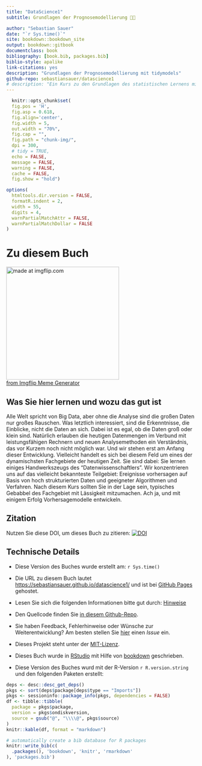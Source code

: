 ```yaml
--- 
title: "DataScience1"
subtitle: Grundlagen der Prognosemodellierung 🔮🧰

author: "Sebastian Sauer"
date: "`r Sys.time()`"
site: bookdown::bookdown_site
output: bookdown::gitbook
documentclass: book
bibliography: [book.bib, packages.bib]
biblio-style: apalike
link-citations: yes
description: "Grundlagen der Prognosemodellierung mit tidymodels"
github-repo: sebastiansauer/datascience1
# description: "Ein Kurs zu den Grundlagen des statistischen Lernens mit einem Fokus auf Prognosemodelle für hoch strukturierte Daten"
---
```



```r
  knitr::opts_chunk$set(
  fig.pos = 'H',
  fig.asp = 0.618,
  fig.align='center',
  fig.width = 5,
  out.width = "70%",
  fig.cap = "", 
  fig.path = "chunk-img/",
  dpi = 300,
  # tidy = TRUE,
  echo = FALSE,
  message = FALSE,
  warning = FALSE,
  cache = FALSE,
  fig.show = "hold")
```


```r
options(
  htmltools.dir.version = FALSE,
  formatR.indent = 2,
  width = 55, 
  digits = 4, 
  warnPartialMatchAttr = FALSE, 
  warnPartialMatchDollar = FALSE
)
```




# Zu diesem Buch {-}




<a href="https://imgflip.com/i/689g8g"><img src="https://i.imgflip.com/689g8g.jpg" width="300" title="made at imgflip.com"/></a><div><a href="https://imgflip.com/memegenerator">from Imgflip Meme Generator</a></div>



## Was Sie hier lernen und wozu das gut ist

Alle Welt spricht von Big Data, aber ohne die Analyse sind die großen Daten nur großes Rauschen. Was letztlich interessiert, sind die Erkenntnisse, die Einblicke, nicht die Daten an sich. 
Dabei ist es egal, ob die Daten groß oder klein sind. 
Natürlich erlauben die heutigen Datenmengen im Verbund mit leistungsfähigen Rechnern und neuen Analysemethoden ein Verständnis, 
das vor Kurzem noch nicht möglich war. 
Und wir stehen erst am Anfang dieser Entwicklung. 
Vielleicht handelt es sich bei diesem Feld um eines der dynamischsten Fachgebiete der heutigen Zeit. 
Sie sind dabei: Sie lernen einiges Handwerkszeugs des "Datenwissenschaftlers". 
Wir konzentrieren uns auf das vielleicht bekannteste Teilgebiet: 
Ereignisse vorhersagen auf Basis von hoch strukturierten Daten 
und geeigneter Algorithmen und Verfahren.
Nach diesem Kurs sollten Sie in der Lage sein,
typisches Gebabbel des Fachgebiet mit Lässigkeit mitzumachen.
Ach ja, und mit einigem Erfolg Vorhersagemodelle entwickeln.


## Zitation

Nutzen Sie diese DOI, um dieses Buch zu zitieren: [![DOI](https://zenodo.org/badge/461950782.svg)](https://zenodo.org/badge/latestdoi/461950782)



## Technische Details



- Diese Version des Buches wurde erstellt am: `r Sys.time()`


- Die URL zu diesem Buch lautet <https://sebastiansauer.github.io/datascience1/> und ist bei [GitHub Pages](https://pages.github.com/) gehostet.

- Lesen Sie sich die folgenden Informationen bitte gut durch: [Hinweise](https://sebastiansauer.github.io/fopra/Interna/Hinweise.html)

- Den Quellcode finden Sie [in diesem Github-Repo](https://github.com/sebastiansauer/datascience1).

- Sie haben Feedback, Fehlerhinweise oder Wünsche zur Weiterentwicklung? Am besten stellen Sie  [hier](https://github.com/sebastiansauer/datascience1/issues) einen *Issue*  ein.

- Dieses Projekt steht unter der [MIT-Lizenz](https://github.com/sebastiansauer/datascience1/blob/main/LICENSE). 

- Dieses Buch wurde in [RStudio](http://www.rstudio.com/ide/) mit Hilfe von [bookdown](http://bookdown.org/) geschrieben. 

- Diese Version des Buches wurd mit der R-Version `r R.version.string` und den folgenden Paketen erstellt:

```r
deps <- desc::desc_get_deps()
pkgs <- sort(deps$package[deps$type == "Imports"])
pkgs <- sessioninfo::package_info(pkgs, dependencies = FALSE)
df <- tibble::tibble(
  package = pkgs$package,
  version = pkgs$ondiskversion,
  source = gsub("@", "\\\\@", pkgs$source)
)
knitr::kable(df, format = "markdown")
```






```r
# automatically create a bib database for R packages
knitr::write_bib(c(
  .packages(), 'bookdown', 'knitr', 'rmarkdown'
), 'packages.bib')
```

